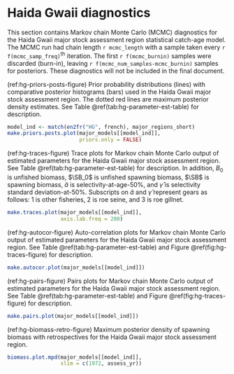# Haida Gwaii diagnostics

This section contains Markov chain Monte Carlo (MCMC) diagnostics for the
Haida Gwaii major stock assessment region statistical catch-age model.
The MCMC run had chain length `r mcmc_length`
with a sample taken every `r f(mcmc_samp_freq)`^th^ iteration.
The first `r f(mcmc_burnin)` samples were discarded (burn-in), 
leaving `r f(mcmc_num_samples-mcmc_burnin)` samples for posteriors.
These diagnostics will not be included in the final document.

(ref:hg-priors-posts-figure) Prior probability distributions (lines) with
comparative posterior histograms (bars) used in the Haida Gwaii major stock assessment region.
The dotted red lines are maximum posterior density estimates.
See Table \@ref(tab:hg-parameter-est-table) for description.

```r
model_ind <- match(en2fr("HG", french), major_regions_short)
make.priors.posts.plot(major_models[[model_ind]],
                       priors.only = FALSE)
```

(ref:hg-traces-figure) Trace plots for Markov chain Monte Carlo output of
estimated parameters for the Haida Gwaii major stock assessment region.
See Table \@ref(tab:hg-parameter-est-table) for description.
In addition, $B_0$ is unfished biomass,
$\SB_0$ is unfished spawning biomass,
$\SB$ is spawning biomass,
$\hat{a}$ is selectivity-at-age-50%, and
$\hat{\gamma}$ is selectivity standard deviation-at-50%.
Subscripts on $\hat{a}$ and $\hat{\gamma}$ represent gears as follows:
1 is other fisheries, 2 is roe seine, and 3 is roe gillnet.

```r
make.traces.plot(major_models[[model_ind]],
                 axis.lab.freq = 200)
```

(ref:hg-autocor-figure) Auto-correlation plots for Markov chain Monte Carlo output of
estimated parameters for the Haida Gwaii major stock assessment region.
See Table \@ref(tab:hg-parameter-est-table) and
Figure \@ref(fig:hg-traces-figure) for description.

```r
make.autocor.plot(major_models[[model_ind]])
```

(ref:hg-pairs-figure) Pairs plots for Markov chain Monte Carlo output of
estimated parameters for the Haida Gwaii major stock assessment region.
See Table \@ref(tab:hg-parameter-est-table) and
Figure \@ref(fig:hg-traces-figure) for description.

```r
make.pairs.plot(major_models[[model_ind]])
```

(ref:hg-biomass-retro-figure) Maximum posterior density of spawning biomass
with retrospectives for the Haida Gwaii major stock assessment region.

```r
biomass.plot.mpd(major_models[[model_ind]],
                 xlim = c(1972, assess_yr))
```
